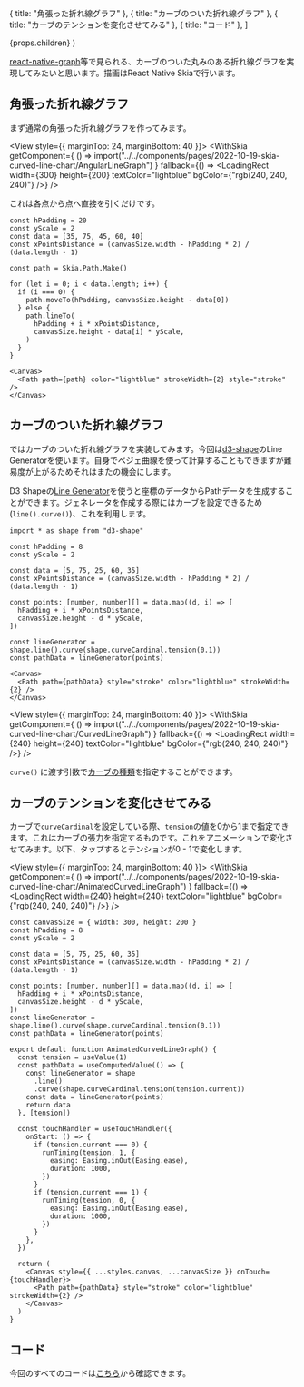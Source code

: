 


  { title: "角張った折れ線グラフ" },
  { title: "カーブのついた折れ線グラフ" },
  { title: "カーブのテンションを変化させてみる" },
  { title: "コード" },
]

  <PostLayout headlines={headlines} meta={meta}>
    {props.children}
  </PostLayout>
)

[react-native-graph](https://github.com/margelo/react-native-graph)等で見られる、カーブのついた丸みのある折れ線グラフを実現してみたいと思います。描画はReact Native Skiaで行います。

## 角張った折れ線グラフ

まず通常の角張った折れ線グラフを作ってみます。

<View style={{ marginTop: 24, marginBottom: 40 }}>
  <WithSkia
    getComponent={
      () => import("../../components/pages/2022-10-19-skia-curved-line-chart/AngularLineGraph")
    }
    fallback={() => <LoadingRect width={300} height={200} textColor="lightblue" bgColor={"rgb(240, 240, 240)"} />}
  />
</View>

これは各点から点へ直接を引くだけです。

```tsx
const hPadding = 20
const yScale = 2
const data = [35, 75, 45, 60, 40]
const xPointsDistance = (canvasSize.width - hPadding * 2) / (data.length - 1)

const path = Skia.Path.Make()

for (let i = 0; i < data.length; i++) {
  if (i === 0) {
    path.moveTo(hPadding, canvasSize.height - data[0])
  } else {
    path.lineTo(
      hPadding + i * xPointsDistance,
      canvasSize.height - data[i] * yScale,
    )
  }
}

<Canvas>
  <Path path={path} color="lightblue" strokeWidth={2} style="stroke" />
</Canvas>
```


## カーブのついた折れ線グラフ

ではカーブのついた折れ線グラフを実装してみます。今回は[d3-shape](https://github.com/d3/d3-shape)のLine Generatorを使います。自身でベジェ曲線を使って計算することもできますが難易度が上がるためそれはまたの機会にします。

D3 Shapeの[Line Generator](https://www.d3indepth.com/shapes/)を使うと座標のデータからPathデータを生成することができます。ジェネレータを作成する際にはカーブを設定できるため(`line().curve()`)、これを利用します。

```tsx
import * as shape from "d3-shape"

const hPadding = 8
const yScale = 2

const data = [5, 75, 25, 60, 35]
const xPointsDistance = (canvasSize.width - hPadding * 2) / (data.length - 1)

const points: [number, number][] = data.map((d, i) => [
  hPadding + i * xPointsDistance,
  canvasSize.height - d * yScale,
])

const lineGenerator = shape.line().curve(shape.curveCardinal.tension(0.1))
const pathData = lineGenerator(points)

<Canvas>
  <Path path={pathData} style="stroke" color="lightblue" strokeWidth={2} />
</Canvas>
```


<View style={{ marginTop: 24, marginBottom: 40 }}>
  <WithSkia
    getComponent={
      () => import("../../components/pages/2022-10-19-skia-curved-line-chart/CurvedLineGraph")
    }
    fallback={() => <LoadingRect width={240} height={240} textColor="lightblue" bgColor={"rgb(240, 240, 240)"} />}
  />
</View>


`curve()` に渡す引数で[カーブの種類](https://www.d3indepth.com/examples-merged/shapes/curve-explorer/)を指定することができます。

## カーブのテンションを変化させてみる

カーブで`curveCardinal`を設定している際、`tension`の値を0から1まで指定できます。これはカーブの張力を指定するものです。これをアニメーションで変化させてみます。以下、タップするとテンションが0 - 1で変化します。

<View style={{ marginTop: 24, marginBottom: 40 }}>
  <WithSkia
    getComponent={
      () => import("../../components/pages/2022-10-19-skia-curved-line-chart/AnimatedCurvedLineGraph")
    }
    fallback={() => <LoadingRect width={240} height={240} textColor="lightblue" bgColor={"rgb(240, 240, 240)"} />}
  />
</View>


```tsx
const canvasSize = { width: 300, height: 200 }
const hPadding = 8
const yScale = 2

const data = [5, 75, 25, 60, 35]
const xPointsDistance = (canvasSize.width - hPadding * 2) / (data.length - 1)

const points: [number, number][] = data.map((d, i) => [
  hPadding + i * xPointsDistance,
  canvasSize.height - d * yScale,
])
const lineGenerator = shape.line().curve(shape.curveCardinal.tension(0.1))
const pathData = lineGenerator(points)

export default function AnimatedCurvedLineGraph() {
  const tension = useValue(1)
  const pathData = useComputedValue(() => {
    const lineGenerator = shape
      .line()
      .curve(shape.curveCardinal.tension(tension.current))
    const data = lineGenerator(points)
    return data
  }, [tension])

  const touchHandler = useTouchHandler({
    onStart: () => {
      if (tension.current === 0) {
        runTiming(tension, 1, {
          easing: Easing.inOut(Easing.ease),
          duration: 1000,
        })
      }
      if (tension.current === 1) {
        runTiming(tension, 0, {
          easing: Easing.inOut(Easing.ease),
          duration: 1000,
        })
      }
    },
  })

  return (
    <Canvas style={{ ...styles.canvas, ...canvasSize }} onTouch={touchHandler}>
      <Path path={pathData} style="stroke" color="lightblue" strokeWidth={2} />
    </Canvas>
  )
}
```

## コード

今回のすべてのコードは[こちら](https://github.com/gaishimo/omoidasu-tech-blog/tree/main/components/pages/2022-10-19-skia-curved-line-chart)から確認できます。
